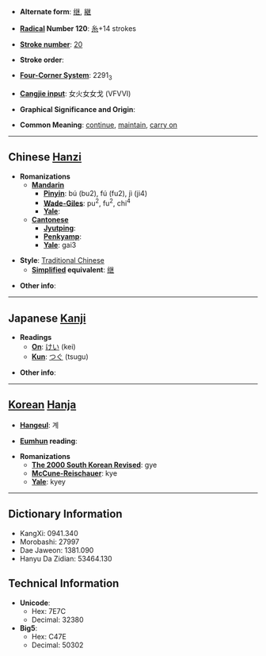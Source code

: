 * '''Alternate form''': [[继]], [[継]]

* '''[[Wiktionary:Chinese radical index| Radical]] Number 120''': [[Wiktionary:Chinese radical index 糸|糸]]+14 strokes

* '''[[Wiktionary:Chinese total strokes index|Stroke number]]''': [[Wiktionary:Chinese total strokes index 20|20]]

* '''Stroke order''': 

* '''[[Wiktionary:Chinese four corner index|Four-Corner System]]''': 2291<sub>3</sub>

* '''[[Wiktionary:Chinese Cangjie index|Cangjie input]]''': 女火女女戈 (VFVVI)

* '''Graphical Significance and Origin''': 

* '''Common Meaning''': [[continue]], [[maintain]], [[carry on]]

----

== Chinese [[Hanzi]] ==

* '''Romanizations'''
** '''[[Mandarin]]'''
*** '''[[Pinyin]]''': bú (bu2), fú (fu2), jì (ji4)
*** '''[[Wade-Giles]]''': pu<sup>2</sup>, fu<sup>2</sup>, chi<sup>4</sup>
*** '''[[Yale]]''': 
** '''[[Cantonese]]'''
*** '''[[Jyutping]]''':
*** '''[[Penkyamp]]''': 
*** '''[[Yale]]''': gai3

* '''Style''': [[Traditional Chinese]] 
** '''[[Simplified Chinese|Simplified]] equivalent''': [[继]]

* '''Other info''': 

----

== Japanese [[Kanji]] ==

* '''Readings'''
** '''[[On]]''': [[けい]] (kei)
** '''[[Kun]]''': [[つぐ]] (tsugu)

* '''Other info''':  

----

== [[Korean]] [[Hanja]] ==

* '''[[Hangeul]]''': 계

* '''[[Eumhun]] reading''': 

* '''Romanizations'''
** '''[[The 2000 South Korean Revised Romanization|The 2000 South Korean Revised]]''': gye
** '''[[McCune-Reischauer]]''': kye
** '''[[Yale]]''': kyey

----

== Dictionary Information ==

* KangXi: 0941.340
* Morobashi: 27997
* Dae Jaweon: 1381.090
* Hanyu Da Zidian: 53464.130

== Technical Information ==

* '''Unicode''':
** Hex: 7E7C
** Decimal: 32380
* '''Big5''':
** Hex: C47E
** Decimal: 50302